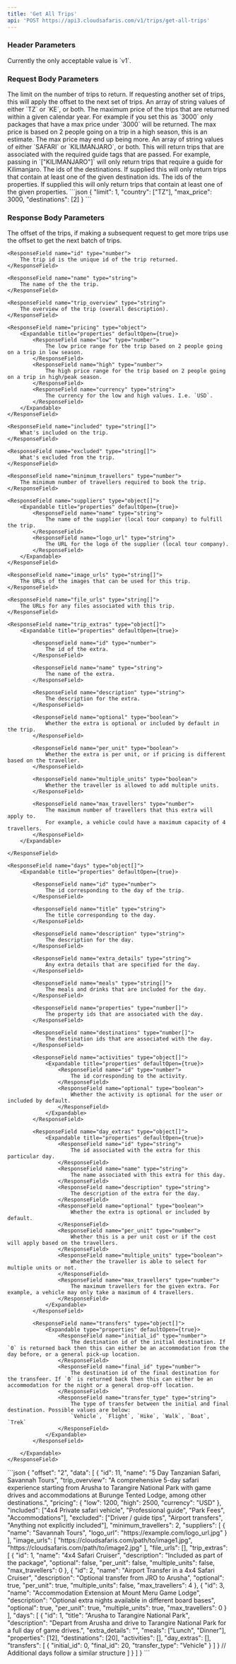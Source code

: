 ```yaml
---
title: 'Get All Trips'
api: 'POST https://api3.cloudsafaris.com/v1/trips/get-all-trips'
---
```


### Header Parameters
<ParamField header="CloudSafaris-API-Version" type="string" default="v1">
  Currently the only acceptable value is `v1`.
</ParamField>


### Request Body Parameters

<ParamField body="limit" type="number" default={20}>
  The limit on the number of trips to return.
</ParamField>

<ParamField body="offset" type="number" default={0}>
    If requesting another set of trips, this will apply the offset to the next set of trips.
</ParamField>

<ParamField body="country" type="string[]" default="none">
    An array of string values of either `TZ` or `KE`, or both.
</ParamField>

<ParamField body="max_price" type="number" default="none">
    The maximum price of the trips that are returned within a given calendar year. 
    For example if you set this as `3000` only packages that have a max price under `3000` will be returned.
    The max price is based on 2 people going on a trip in a high season, this is an estimate. The max price may end up being more.
</ParamField>

<ParamField body="required_guides" type="string[]" default="none">
    An array of string values of either `SAFARI` or `KILIMANJARO`, or both. This will return trips that are associated with the required guide tags that are passed.
    For example, passing in `["KILIMANJARO"]` will only return trips that require a guide for Kilimanjaro.
</ParamField>

<ParamField body="destinations" type="number[]" default="none">
    The ids of the destinations. If supplied this will only return trips that contain at least one of the given destination ids.
</ParamField>

<ParamField body="properties" type="number[]" default="none">
    The ids of the properties. If supplied this will only return trips that contain at least one of the given properties.
</ParamField>

<RequestExample>
  ```json
  {
    "limit": 1,
    "country": ["TZ"],
    "max_price": 3000,
    "destinations": [2]
  }
  ```
</RequestExample>


### Response Body Parameters
<ResponseField name="offset" type="number">
    The offset of the trips, if making a subsequent request to get more trips use the offset to get the next batch of trips.
</ResponseField>
<ResponseField name="data" type="Trip Object Array">
  <Expandable title="properties" defaultOpen={true}>

    <ResponseField name="id" type="number">
        The trip id is the unique id of the trip returned.
    </ResponseField>

    <ResponseField name="name" type="string">
        The name of the the trip.
    </ResponseField>

    <ResponseField name="trip_overview" type="string">
        The overview of the trip (overall description).
    </ResponseField>

    <ResponseField name="pricing" type="object">
        <Expandable title="properties" defaultOpen={true}>
            <ResponseField name="low" type="number">
                The low price range for the trip based on 2 people going on a trip in low season.
            </ResponseField>
            <ResponseField name="high" type="number">
                The high price range for the trip based on 2 people going on a trip in high/peak season.
            </ResponseField>
            <ResponseField name="currency" type="string">
                The currency for the low and high values. I.e. `USD`.
            </ResponseField>
        </Expandable>
    </ResponseField>

    <ResponseField name="included" type="string[]">
        What's included on the trip.
    </ResponseField>

    <ResponseField name="excluded" type="string[]">
        What's excluded from the trip.
    </ResponseField>

    <ResponseField name="minimum_travellers" type="number">
        The minimum number of travellers required to book the trip.
    </ResponseField>

    <ResponseField name="suppliers" type="object[]">
        <Expandable title="properties" defaultOpen={true}>
            <ResponseField name="name" type="string">
                The name of the supplier (local tour company) to fulfill the trip.
            </ResponseField>
            <ResponseField name="logo_url" type="string">
                The URL for the logo of the supplier (local tour company).
            </ResponseField>
        </Expandable>
    </ResponseField>

    <ResponseField name="image_urls" type="string[]">
        The URLs of the images that can be used for this trip.
    </ResponseField>

    <ResponseField name="file_urls" type="string[]">
        The URLs for any files associated with this trip.
    </ResponseField>

    <ResponseField name="trip_extras" type="object[]">
        <Expandable title="properties" defaultOpen={true}>

            <ResponseField name="id" type="number">
                The id of the extra.
            </ResponseField>
            
            <ResponseField name="name" type="string">
                The name of the extra.
            </ResponseField>

            <ResponseField name="description" type="string">
                The description for the extra.
            </ResponseField>

            <ResponseField name="optional" type="boolean">
                Whether the extra is optional or included by default in the trip.
            </ResponseField>

            <ResponseField name="per_unit" type="boolean">
                Whether the extra is per unit, or if pricing is different based on the traveller.
            </ResponseField>

            <ResponseField name="multiple_units" type="boolean">
                Whether the traveller is allowed to add multiple units.
            </ResponseField>

            <ResponseField name="max_travellers" type="number">
                The maximum number of travellers that this extra will apply to.
                For example, a vehicle could have a maximum capacity of 4 travellers.
            </ResponseField>
        </Expandable>

    </ResponseField>

    <ResponseField name="days" type="object[]">
        <Expandable title="properties" defaultOpen={true}>
            
            <ResponseField name="id" type="number">
                The id corresponding to the day of the trip.
            </ResponseField>

            <ResponseField name="title" type="string">
                The title corresponding to the day.
            </ResponseField>

            <ResponseField name="description" type="string">
                The description for the day.
            </ResponseField>

            <ResponseField name="extra_details" type="string">
                Any extra details that are specified for the day.
            </ResponseField>

            <ResponseField name="meals" type="string[]">
                The meals and drinks that are included for the day.
            </ResponseField>

            <ResponseField name="properties" type="number[]">
                The property ids that are associated with the day.
            </ResponseField>

            <ResponseField name="destinations" type="number[]">
                The destination ids that are associated with the day.
            </ResponseField>

            <ResponseField name="activities" type="object[]">
                <Expandable title="properties" defaultOpen={true}>
                    <ResponseField name="id" type="number">
                        The id corresponding to the activity.
                    </ResponseField>
                    <ResponseField name="optional" type="boolean">
                        Whether the activity is optional for the user or included by default.
                    </ResponseField>
                </Expandable>
            </ResponseField>

            <ResponseField name="day_extras" type="object[]">
                <Expandable title="properties" defaultOpen={true}>
                    <ResponseField name="id" type="string">
                        The id associated with the extra for this particular day.
                    </ResponseField>
                    <ResponseField name="name" type="string">
                        The name associated with this extra for this day.
                    </ResponseField>
                    <ResponseField name="description" type="string">
                        The description of the extra for the day.
                    </ResponseField>
                    <ResponseField name="optional" type="boolean">
                        Whether the extra is optional or included by default.
                    </ResponseField>
                    <ResponseField name="per_unit" type="number">
                        Whether this is a per unit cost or if the cost will apply based on the travellers.
                    </ResponseField>
                    <ResponseField name="multiple_units" type="boolean">
                        Whether the traveller is able to select for multiple units or not.
                    </ResponseField>
                    <ResponseField name="max_travellers" type="number">
                        The maximum travellers for the given extra. For example, a vehicle may only take a maximum of 4 travellers.
                    </ResponseField>
                </Expandable>
            </ResponseField>

            <ResponseField name="transfers" type="object[]">
                <Expandable type="properties" defaultOpen={true}>
                    <ResponseField name="initial_id" type="number">
                        The destination id of the initial destination. If `0` is returned back then this can either be an accommodation from the day before, or a general pick-up location.
                    </ResponseField>
                    <ResponseField name="final_id" type="number">
                        The destination id of the final destination for the transfeer. If `0` is returned back then this can either be an accommodation for the night or a general drop-off location.
                    </ResponseField>
                    <ResponseField name="transfer_type" type="string">
                        The type of transfer between the initial and final destination. Possible values are below:
                        `Vehicle`, `Flight`, `Hike`, `Walk`, `Boat`, `Trek`
                    </ResponseField>
                </Expandable>
            </ResponseField>

        </Expandable>
    </ResponseField>
  </Expandable>
</ResponseField>


<ResponseExample>
```json
{ 
    "offset": "2",
    "data": [
        {
            "id": 11,
            "name": "5 Day Tanzanian Safari, Savannah Tours",
            "trip_overview": "A comprehensive 5-day safari experience starting from Arusha to Tarangire National Park with game drives and accommodations at Burunge Tented Lodge, among other destinations.",
            "pricing": {
            "low": 1200,
            "high": 2500,
            "currency": "USD"
            },
            "included": ["4x4 Private safari vehicle", "Professional guide", "Park Fees", "Accommodations"],
            "excluded": ["Driver / guide tips", "Airport transfers", "Anything not explicitly included"],
            "minimum_travellers": 2,
            "suppliers": [
            {
                "name": "Savannah Tours",
                "logo_url": "https://example.com/logo_url.jpg"
            }
            ],
            "image_urls": [
            "https://cloudsafaris.com/path/to/image1.jpg",
            "https://cloudsafaris.com/path/to/image2.jpg"
            ],
            "file_urls": [],
            "trip_extras": [
            {
                "id": 1,
                "name": "4x4 Safari Cruiser",
                "description": "Included as part of the package",
                "optional": false,
                "per_unit": false,
                "multiple_units": false,
                "max_travellers": 0
            },
            {
                "id": 2,
                "name": "Airport Transfer in a 4x4 Safari Cruiser",
                "description": "Optional transfer from JRO to Arusha",
                "optional": true,
                "per_unit": true,
                "multiple_units": false,
                "max_travellers": 4
            },
            {
                "id": 3,
                "name": "Accommodation Extension at Mount Meru Game Lodge",
                "description": "Optional extra nights available in different board bases",
                "optional": true,
                "per_unit": true,
                "multiple_units": true,
                "max_travellers": 0
            }
            ],
            "days": [
            {
                "id": 1,
                "title": "Arusha to Tarangire National Park",
                "description": "Depart from Arusha and drive to Tarangire National Park for a full day of game drives.",
                "extra_details": "",
                "meals": ["Lunch", "Dinner"],
                "properties": [12],
                "destinations": [20],
                "activities": [],
                "day_extras": [],
                "transfers": [
                    {
                        "initial_id": 0,
                        "final_id": 20,
                        "transfer_type": "Vehicle"
                    }
                ]
            }
            // Additional days follow a similar structure
            ]
        }
    ]
}
```
</ResponseExample>




